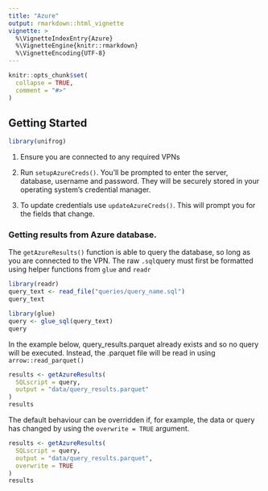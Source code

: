 ```yaml
---
title: "Azure"
output: rmarkdown::html_vignette
vignette: >
  %\VignetteIndexEntry{Azure}
  %\VignetteEngine{knitr::rmarkdown}
  %\VignetteEncoding{UTF-8}
---
```


```r
knitr::opts_chunk$set(
  collapse = TRUE,
  comment = "#>"
)
```

## Getting Started

```r
library(unifrog)
```

1. Ensure you are connected to any required VPNs

2. Run `setupAzureCreds()`. You'll be prompted to enter the server, database, username and password. They will be securely stored in your operating system's credential manager.


3. To update credentials use `updateAzureCreds()`. This will prompt you for the fields that change.

### Getting results from Azure database.

The `getAzureResults()` function is able to query the database, so long as you are connected to the VPN. The raw `.sql`query must first be formatted using helper functions from `glue` and `readr`

```r
library(readr)
query_text <- read_file("queries/query_name.sql")
query_text
```

```r
library(glue)
query <- glue_sql(query_text)
query
```

In the example below, query_results.parquet already exists and so no query will be executed. Instead, the .parquet file will be read in using `arrow::read_parquet()`
```r
results <- getAzureResults(
  SQLscript = query,
  output = "data/query_results.parquet"
)
results
```

The default behaviour can be overridden if, for example, the data or query has changed by using the `overwrite = TRUE` argument.
```r
results <- getAzureResults(
  SQLscript = query,
  output = "data/query_results.parquet",
  overwrite = TRUE
)
results
```
